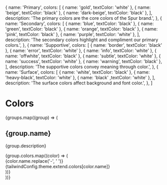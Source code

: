 
<Meta title="Styles/Colors" />

  {
    name: 'Primary',
    colors: [
      { name: 'gold', textColor: 'white' },
      { name: 'beige', textColor: 'black' },
      { name: 'dark-beige', textColor: 'black' },
    ],
    description: 'The primary colors are the core colors of the Spur brand.',
  },
  {
    name: 'Secondary',
    colors: [
      { name: 'blue', textColor: 'black' },
      { name: 'green', textColor: 'black' },
      { name: 'orange', textColor: 'black' },
      { name: 'pink', textColor: 'black' },
      { name: 'purple', textColor: 'white' },
    ],
    description: 'The secondary colors highlight and compliment our primary colors.',
  },
  {
    name: 'Supportive',
    colors: [
      { name: 'border', textColor: 'black' },
      { name: 'error', textColor: 'white' },
      { name: 'info', textColor: 'white' },
      { name: 'offwhite', textColor: 'black' },
      { name: 'subtle', textColor: 'white' },
      { name: 'success', textColor: 'white' },
      { name: 'warning', textColor: 'black' },
    ],
    description: 'The supportive colors convey meaning through color.',
  },
  {
    name: 'Surface',
    colors: [
      { name: 'white', textColor: 'black' },
      { name: 'heavy-black', textColor: 'white' },
      { name: 'black' ,textColor: 'white' },
    ],
    description: 'The surface colors affect background and font color.',
  },
]

# Colors

<div>
  {groups.map((group) => (
    <div key={group.name} style={{ marginBottom: 40 }}>
      <h2 style={{ marginBottom: 16 }}>{group.name}</h2>
      <p>{group.description}</p>
      {group.colors.map((color) => (
        <div
          key={color.name}
          style={{
            display: 'flex',
            flexDirection: 'row',
            alignItems: 'center',
            justifyContent: 'space-between',
            height: '3rem',
            padding: '1rem',
            backgroundColor: tailwindConfig.theme.extend.colors[color.name],
            textTransform: 'capitalize',
            cursor: 'pointer',
          }}
        >
          <div 
            style={{
              color: color.textColor,
              fontSize: '0.75rem',
              lineHeight: '0.875rem',
            }}
          >
            {color.name.replace('-', ' ')}
          </div>
          <div 
            style={{
              color: color.textColor,
              fontSize: '0.75rem',
              lineHeight: '0.875rem',
            }}
          >
            {tailwindConfig.theme.extend.colors[color.name]}
          </div>
        </div>
      ))}
    </div>
  ))}
</div>
